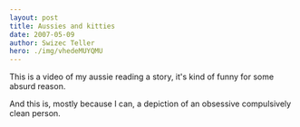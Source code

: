 ```yaml
---
layout: post
title: Aussies and kitties
date: 2007-05-09
author: Swizec Teller
hero: ./img/vhedeMUYQMU
---
```


This is a video of my aussie reading a story, it's kind of funny for some absurd reason.

And this is, mostly because I can, a depiction of an obsessive compulsively clean person.
